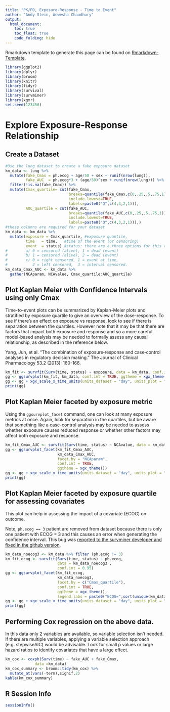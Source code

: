 ```yaml
---
title: "PK/PD, Exposure-Response - Time to Event"
author: "Andy Stein, Anwesha Chaudhury"
output:
  html_document:
    toc: true
    toc_float: true
    code_folding: hide
---
```

<!--START_EXPLANATION-->
Rmarkdown template to generate this page can be found on [Rmarkdown-Template](Rmarkdown/Multiple_Ascending_Dose_PKPD_time_to_event.Rmd).
<!--END_EXPLANATION-->

```r
library(ggplot2)
library(dplyr)
library(broom)
library(knitr)
library(tidyr)
library(survival)
library(survminer)
library(xgxr)
set.seed(123456)
```

# Explore Exposure-Response Relationship

## Create a Dataset

```r
#Use the lung dataset to create a fake exposure dataset
km_data <- lung %>%
  mutate(fake_Cmax = ph.ecog + age/50 + sex + runif(nrow(lung)),
         fake_AUC  = ph.ecog*3 + (age/50)^sex + runif(nrow(lung))) %>%
  filter(!is.na(fake_Cmax)) %>%
  mutate(Cmax_quartile= cut(fake_Cmax,
                            breaks=quantile(fake_Cmax,c(0,.25,.5,.75,1)),
                            include.lowest=TRUE,
                            labels=paste0("Q",c(4,3,2,1))),
         AUC_quartile = cut(fake_AUC,
                            breaks=quantile(fake_AUC,c(0,.25,.5,.75,1)),
                            include.lowest=TRUE,
                            labels=paste0("Q",c(4,3,2,1))),)
#these columns are required for your dataset
km_data <- km_data %>%
  mutate(exposure = Cmax_quartile, #exposure quantile,
         time   = time,   #time of the event (or censoring)
         event  = status) #status: there are a three options for this column (see ?Surv)
#        a) 0 = censored (alive), 1 = dead (event)
#        b) 1 = censored (alive), 2 = dead (event)
#        c) 0 = right censored, 1 = event at time, 
#           2 = left censored,  3 = interval censored.
km_data_Cmax_AUC <- km_data %>%
  gather(NCAparam, NCAvalue, Cmax_quartile:AUC_quartile) 
```

## Plot Kaplan Meier with Confidence Intervals using only Cmax
<!--START_EXPLANATION-->
Time-to-event plots can be summarized by Kaplan-Meier plots and stratified by exposure quartile to give an overview of the dose-response.  To see if there's an effect on exposure vs response, look to see if there is separation between the quartiles.  However note that it may be that there are factors that impact both exposure and response and so a more careful model-based analysis may be needed to formally assess any causal relationship, as described in the reference below.

Yang, Jun, et al. "The combination of exposure‐response and case‐control analyses in regulatory decision making." The Journal of Clinical Pharmacology 53.2 (2013): 160-166.
<!--END_EXPLANATION-->
```r
km_fit <- survfit(Surv(time, status) ~ exposure, data = km_data, conf.int = 0.95)
gg <- ggsurvplot(km_fit, km_data, conf.int = TRUE, ggtheme = xgx_theme())
gg <- gg + xgx_scale_x_time_units(units_dataset = "day", units_plot = "year")
print(gg)
```


## Plot Kaplan Meier faceted by exposure metric
<!--START_EXPLANATION-->
Using the `ggsurvplot_facet` command, one can look at many exposure metrics at once.  Again, look for separation in the quartiles, but be aware that something like a case-control analysis may be needed to assess whether exposure causes reduced response or whether other factors may affect both exposure and response.
<!--END_EXPLANATION-->
```r
km_fit_Cmax_AUC <- survfit(Surv(time, status) ~ NCAvalue, data = km_data_Cmax_AUC, conf.int = 0.95)
gg <- ggsurvplot_facet(km_fit_Cmax_AUC, 
                       km_data_Cmax_AUC, 
                       facet.by = "NCAparam",
                       conf.int = TRUE, 
                       ggtheme = xgx_theme())
gg <- gg + xgx_scale_x_time_units(units_dataset = "day", units_plot = "year")
print(gg)
```

## Plot Kaplan Meier faceted by exposure quartile for assessing covariates
<!--START_EXPLANATION-->
This plot can help in assessing the impact of a covariate (ECOG) on outcome.

Note, `ph.ecog == 3` patient are removed from dataset because there is only one patient
with ECOG = 3 and this causes an error when generating the confidence interval.  This bug was [reported to the survminer developer and fixed in the github version](https://github.com/kassambara/survminer/issues/443).
<!--END_EXPLANATION-->
```r
km_data_noecog3 <- km_data %>% filter (ph.ecog != 3)
km_fit_ecog <- survfit(Surv(time, status) ~ ph.ecog, 
                       data = km_data_noecog3 , 
                       conf.int = 0.95)
gg <- ggsurvplot_facet(km_fit_ecog, 
                       km_data_noecog3, 
                       facet.by = c("Cmax_quartile"),
                       conf.int = TRUE,
                       ggtheme = xgx_theme(),
                       legend.labs = paste0("ECOG=",sort(unique(km_data_noecog3$ph.ecog))))
gg <- gg + xgx_scale_x_time_units(units_dataset = "day", units_plot = "year")
print(gg)
```

## Performing Cox regression on the above data. 
<!--START_EXPLANATION-->
In this data only 2 variables are available, so variable selection isn't needed. If there are multiple variables, applying a variable selection approach (e.g. stepwiseAIC) would be advisable. Look for small p values or large hazard ratios to identify covariates that have a large effect.
<!--END_EXPLANATION-->
```r
km_cox <- coxph(Surv(time) ~ fake_AUC + fake_Cmax,
             data =km_data)
km_cox_summary <- broom::tidy(km_cox) %>%
  mutate_at(vars(-term),signif,2)
kable(km_cox_summary)  
```

## R Session Info
```r
sessionInfo()
```
